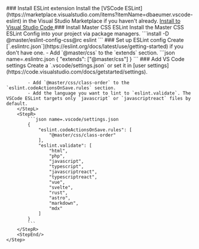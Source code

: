 
<StepSection className="mt:12x">
    <Step $row>
        <StepL>
            ### <StepNum />Install ESLint extension
            Install the [VSCode ESLint](https://marketplace.visualstudio.com/items?itemName=dbaeumer.vscode-eslint) in the Visual Studio Marketplace if you haven't already.
        </StepL>
        <StepR>
            <a className="app-object app-object-interactive flex:col px:25 h:48 font:14 font:semibold r:4 leading:1 flex:row!" href="vscode:extension/dbaeumer.vscode-eslint">
                <VSCodeSvg className="ml:-4 mr:10" width="20" height="20" />
                <span>Install to Visual Studio Code</span>
            </a>
        </StepR>
    </Step>
    <Step $row>
        <StepL>
            ### <StepNum />Install Master CSS ESLint
            Install the Master CSS ESLint Config into your project via package managers.
        </StepL>
        <StepR>
            ```install
            -D @master/eslint-config-css@rc eslint
            ```
        </StepR>
    </Step>
    <Step $row>
        <StepL>
            ### <StepNum />Set up ESLint config
            Create [`.eslintrc.json`](https://eslint.org/docs/latest/use/getting-started) if you don't have one.
            - Add `@master/css` to the `extends` section.
        </StepL>
        <StepR>
            ```json name=.eslintrc.json
            {
                "extends": ["@master/css"]
            }
            ```
        </StepR>
    </Step>
    <Step $row>
        <StepL>
            ### <StepNum />Add VS Code settings
            Create a `.vscode/settings.json` or set it in [user settings](https://code.visualstudio.com/docs/getstarted/settings).

            - Add `@master/css/class-order` to the `eslint.codeActionsOnSave.rules` section.
            - Add the language you want to lint to `eslint.validate`. The VSCode ESLint targets only `javascript` or `javascriptreact` files by default.
        </StepL>
        <StepR>
            ```json name=.vscode/settings.json
            {
                "eslint.codeActionsOnSave.rules": [
                    "@master/css/class-order"
                ],
                "eslint.validate": [
                    "html",
                    "php",
                    "javascript",
                    "typescript",
                    "javascriptreact",
                    "typescriptreact",
                    "vue",
                    "svelte",
                    "rust",
                    "astro",
                    "markdown",
                    "mdx"
                ]
            }
            ```
        </StepR>
        <StepEnd/>
    </Step>
</StepSection>